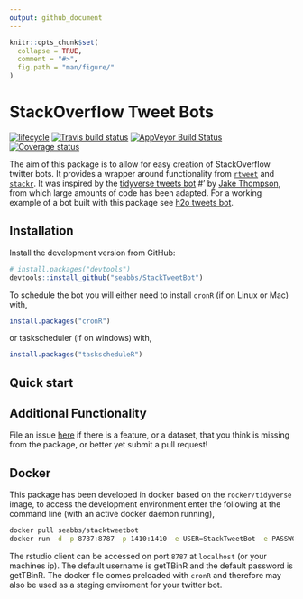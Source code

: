 ```yaml
---
output: github_document
---
```


```r
knitr::opts_chunk$set(
  collapse = TRUE,
  comment = "#>",
  fig.path = "man/figure/"
)
```

# StackOverflow Tweet Bots

  [![lifecycle](https://img.shields.io/badge/lifecycle-experimental-orange.svg)](https://www.tidyverse.org/lifecycle/#experimental)
  [![Travis build status](https://travis-ci.org/seabbs/StackTweetBot.svg?branch=master)](https://travis-ci.org/seabbs/StackTweetBot)
  [![AppVeyor Build Status](https://ci.appveyor.com/seabbs/StackTweetBot)](https://ci.appveyor.com/api/projects/status/github//seabbs/StackTweetBot/?branch=master&svg=true)
  [![Coverage status](https://codecov.io/gh/seabbs/StackTweetBot/branch/master/graph/badge.svg)](https://codecov.io/github/seabbs/StackTweetBot?branch=master)

The aim of this package is to allow for easy creation of StackOverflow twitter bots. It provides a wrapper around functionality from [`rtweet`](http://rtweet.info/) and [`stackr`](https://github.com/dgrtwo/stackr). It was inspired by the [tidyverse tweets bot](https://github.com/wjakethompson/tidyverse-tweets/blob/master/tidyversetweets.R)
#' by [Jake Thompson](https://www.wjakethompson.com/), from which large amounts of code has been adapted. For a working example of a bot built with this package see [h2o tweets bot](https://twitter.com/h2o_tweets).

## Installation

Install the development version from GitHub:

```r
# install.packages("devtools")
devtools::install_github("seabbs/StackTweetBot")
```

To schedule the bot you will either need to install `cronR` (if on Linux or Mac) with, 

```r
install.packages("cronR")
```

or taskscheduler (if on windows) with,

```r
install.packages("taskscheduleR")
```

## Quick start


## Additional Functionality

File an issue [here](https://github.com/seabbs/StackTweetBot/issues) if there is a feature, or a dataset, that you think is missing from the package, or better yet submit a pull request!

## Docker

This package has been developed in docker based on the `rocker/tidyverse` image, to access the  development environment enter the following at the command line (with an active docker daemon running),

```bash
docker pull seabbs/stacktweetbot
docker run -d -p 8787:8787 -p 1410:1410 -e USER=StackTweetBot -e PASSWORD=StackTweetBot --name StackTweetBot seabbs/stacktweetbot
```

The rstudio client can be accessed on port `8787` at `localhost` (or your machines ip). The default username is getTBinR and the default password is getTBinR. The docker file comes preloaded with `cronR` and therefore may also be used as a staging enviroment for your twitter bot.
